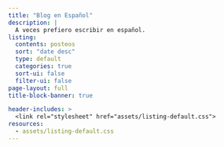 ```yaml
---
title: "Blog en Español"
description: |
  A veces prefiero escribir en español.
listing:
  contents: posteos
  sort: "date desc"
  type: default
  categories: true
  sort-ui: false
  filter-ui: false
page-layout: full
title-block-banner: true

header-includes: >
  <link rel="stylesheet" href="assets/listing-default.css">
resources:
  - assets/listing-default.css 
---
```


